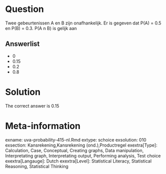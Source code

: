 Question
========

Twee gebeurtenissen A en B zijn onafhankelijk. Er is gegeven dat P(A) = 0.5 en P(B) = 0.3. P(A n B) is gelijk aan 

Answerlist
----------
* 0
* 0.15
* 0.2
* 0.8

Solution
========

The correct answer is  0.15 

Meta-information
================
exname: uva-probability-415-nl.Rmd 
extype: schoice 
exsolution: 010 
exsection: Kansrekening,Kansrekening (ond.),Productregel 
exextra[Type]: Calculation, Case, Conceptual, Creating graphs, Data manipulation, Interpretating graph, Interpretating output, Performing analysis, Test choice 
exextra[Langauge]: Dutch 
exextra[Level]: Statistical Literacy, Statistical Reasoning, Statistical Thinking 
